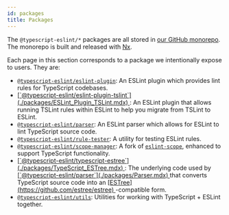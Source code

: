 ```yaml
---
id: packages
title: Packages
---
```


The `@typescript-eslint/*` packages are all stored in <u>[our GitHub monorepo](https://github.com/typescript-eslint/typescript-eslint)</u>.
The monorepo is built and released with <u>[Nx](https://nx.dev)</u>.

Each page in this section corresponds to a package we intentionally expose to users.
They are:

- <u>[`@typescript-eslint/eslint-plugin`](./packages/ESLint_Plugin.mdx)</u>: An
  ESLint plugin which provides lint rules for TypeScript codebases.
- <u>
    [`@typescript-eslint/eslint-plugin-tslint`](./packages/ESLint_Plugin_TSLint.mdx)
  </u>
  : An ESLint plugin that allows running TSLint rules within ESLint to help you
  migrate from TSLint to ESLint.
- <u>[`@typescript-eslint/parser`](./packages/Parser.mdx)</u>: An ESLint parser
  which allows for ESLint to lint TypeScript source code.
- <u>[`@typescript-eslint/rule-tester`](./packages/Rule_Tester.mdx)</u>: A
  utility for testing ESLint rules.
- <u>[`@typescript-eslint/scope-manager`](./packages/Scope_Manager.mdx)</u>: A
  fork of <u>[`eslint-scope`](https://github.com/eslint/eslint-scope)</u>, enhanced
  to support TypeScript functionality.
- <u>
    [`@typescript-eslint/typescript-estree`](./packages/TypeScript_ESTree.mdx)
  </u>
  : The underlying code used by <u>
    [`@typescript-eslint/parser`](./packages/Parser.mdx)
  </u> that converts TypeScript source code into an <u>
    [ESTree](https://github.com/estree/estree)
  </u>-compatible form.
- <u>[`@typescript-eslint/utils`](./packages/Utils.mdx)</u>: Utilities for
  working with TypeScript + ESLint together.
